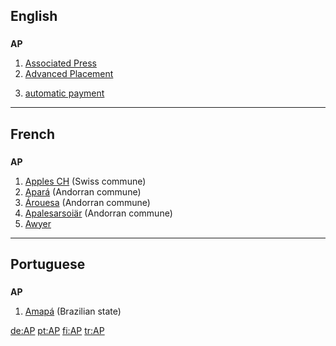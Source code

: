 ==English==

==={{initialism}}===
'''AP'''

# [[w:Associated Press|Associated Press]]
# [[w:Advanced Placement|Advanced Placement]]
# {{finance}} [[automatic payment]]

----

==French==

==={{abbreviation}}===
'''AP'''

# [[w:Apples CH|Apples CH]] (Swiss commune)
# [[w:Apará|Apará]] (Andorran commune)
# [[w:Árouesa|Árouesa]] (Andorran commune)
# [[w:Apalesarsoiär|Apalesarsoiär]] (Andorran commune)
# [[Awyer (RS)|Awyer]]

----

==Portuguese==

==={{abbreviation}}===
'''AP'''

# [[Amapá]] (Brazilian state)

[[de:AP]]
[[pt:AP]]
[[fi:AP]]
[[tr:AP]]